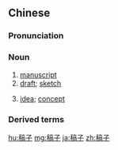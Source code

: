==Chinese==
{{zh-forms}}

===Pronunciation===
{{zh-pron
|m=gǎozi
|c=gou2 zi2
|cat=n
}}

===Noun===
{{zh-noun}}

# [[manuscript]] {{gloss|of an unpublished work}} {{zh-mw|篇}}
# [[draft]]; [[sketch]] {{zh-mw|篇}}
# {{lb|zh|by extension}} [[idea]]; [[concept]] {{zh-mw|個}}

===Derived terms===
{{zh-der|打稿子}}

{{zh-cat|Advanced}}

[[hu:稿子]]
[[mg:稿子]]
[[ja:稿子]]
[[zh:稿子]]